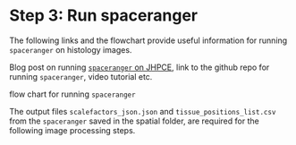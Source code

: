 # Step 3: Run spaceranger

The following links and the flowchart provide useful information for running `spaceranger` on histology images. 

Blog post on running [`spaceranger` on JHPCE](http://research.libd.org/rstatsclub/2020/10/20/using-space-ranger-at-jhpce/#.YBpZO2QzYq0),
link to the github repo for running `spaceranger`, video tutorial etc.

flow chart for running `spaceranger` 

The output files `scalefactors_json.json` and `tissue_positions_list.csv` from the `spaceranger` saved in the spatial folder, are required for the following image processing steps.

